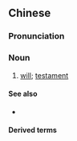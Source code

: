 {{also|遗嘱}}
==Chinese==
{{zh-forms|s=遗嘱}}

===Pronunciation===
{{zh-pron
|m=yízhǔ
|c=wai4 zuk1
|h=pfs=vì-chuk
|mn=qz,tw,xm,zz:ûi-chiok/qz,xm,zz:î-chiok
|cat=n
}}

===Noun===
{{zh-noun}}

# [[will]]; [[testament]] {{gloss|the legal document}}
#: {{zh-x|立 遺囑|to make a '''will'''}}

====See also====
* {{zh-l|遺言}}

====Derived terms====
{{zh-der|遺囑檢驗|遺囑認證|遺囑人}}